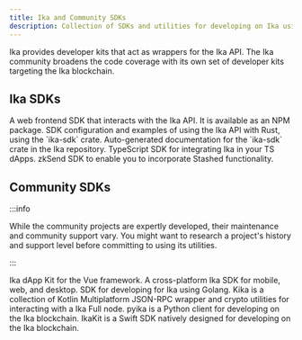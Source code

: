 ```yaml
---
title: Ika and Community SDKs
description: Collection of SDKs and utilities for developing on Ika using various programming languages.
---
```


Ika provides developer kits that act as wrappers for the Ika API. The Ika community broadens the code coverage with its own set of developer kits targeting the Ika blockchain. 

## Ika SDKs

<Cards>
<Card title="dApp Kit" href="https://sdk.mystenlabs.com/dapp-kit">
    A web frontend SDK that interacts with the Ika API. It is available as an NPM package.
</Card>
<Card title="Rust SDK" href="./rust-sdk">
    SDK configuration and examples of using the Ika API with Rust, using the `ika-sdk` crate.
</Card>
<Card title="Rust SDK Auto-generated Docs" href="https://mystenlabs.github.io/ika/ika_sdk/index.html">
    Auto-generated documentation for the `ika-sdk` crate in the Ika repository.
</Card>
<Card title="TypeScript SDK" href="https://sdk.mystenlabs.com/typescript">
    TypeScript SDK for integrating Ika in your TS dApps.
</Card>
<Card title="zkSend SDK" href="https://sdk.mystenlabs.com/zksend">
    zkSend SDK to enable you to incorporate Stashed functionality.
</Card>
</Cards>

## Community SDKs

:::info 

While the community projects are expertly developed, their maintenance and community support vary. You might want to research a project's history and support level before committing to using its utilities. 

:::

<Cards>
<Card title="dApp Kit (Vue)" href="https://github.com/IkaFansCN/ikaue">
    Ika dApp Kit for the Vue framework.
</Card>
<Card title="Dart SDK" href="https://github.com/mofalabs/ika">
    A cross-platform Ika SDK for mobile, web, and desktop.
</Card>
<Card title="Go SDK" href="https://github.com/block-vision/ika-go-sdk">
    SDK for developing for Ika using Golang.
</Card>
<Card title="Kotlin SDK" href="https://github.com/mcxross/kika">
    Kika is a collection of Kotlin Multiplatform JSON-RPC wrapper and crypto utilities for interacting with a Ika Full node.
</Card>
<Card title="Python SDK" href="https://github.com/FrankC01/pyika">
    pyika is a Python client for developing on the Ika blockchain. 
</Card>
<Card title="Swift SDK" href="https://github.com/opendive/ikakit">
    IkaKit is a Swift SDK natively designed for developing on the Ika blockchain.
</Card>
</Cards>
